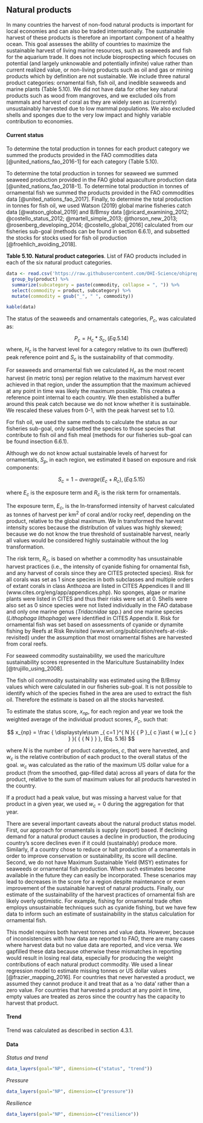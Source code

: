 ## Natural products

In many countries the harvest of non-food natural products is important for local economies and can also be traded internationally. The sustainable harvest of these products is therefore an important component of a healthy ocean. This goal assesses the ability of countries to maximize the sustainable harvest of living marine resources, such as seaweeds and fish for the aquarium trade. It does not include bioprospecting which focuses on potential (and largely unknowable and potentially infinite) value rather than current realized value, or non-living products such as oil and gas or mining products which by definition are not sustainable.  We include three natural product categories: ornamental fish, fish oil, and inedible seaweeds and marine plants (Table 5.10). We did not have data for other key natural products such as wood from mangroves, and we excluded oils from mammals and harvest of coral as they are widely seen as (currently) unsustainably harvested due to low mammal populations. We also excluded shells and sponges due to the very low impact and highly variable contribution to economies. 


#### Current status

To determine the total production in tonnes for each product category we summed the products provided in the FAO commodities data [@united_nations_fao_2016-1] for each category (Table 5.10). 

To determine the total production in tonnes for seaweed we summed seaweed production provided in the FAO global aquaculture production data [@united_nations_fao_2018-1]. To determine total production in tonnes of ornamental fish we summed the products provided in the FAO commodities data [@united_nations_fao_2017]. Finally, to determine the total production in tonnes for fish oil, we used Watson (2019) global marine fisheries catch data [@watson_global_2019] and B/Bmsy data [@ricard_examining_2012; @costello_status_2012; @martell_simple_2013; @thorson_new_2013; @rosenberg_developing_2014; @costello_global_2016] calculated from our fisheries sub-goal (methods can be found in section 6.6.1), and subsetted the stocks for stocks used for fish oil production [@froehlich_avoiding_2018]. 

**Table 5.10. Natural product categories**. 
List of FAO products included in each of the six natural product categories.

```r
data <- read.csv('https://raw.githubusercontent.com/OHI-Science/ohiprep/master/globalprep/np/v2016/raw/commodities2products.csv') %>%
  group_by(product) %>%
  summarize(subcategory = paste(commodity, collapse = ", ")) %>%
  select(commodity = product, subcategory) %>%
  mutate(commodity = gsub("_", " ", commodity))

kable(data)

```


The status of the seaweeds and ornamentals categories, $P_c$, was calculated as: 

$$
 P_c = { H }_{ c }\ast { S }_{ c } , (Eq. 5.14)
$$
where, $H_{c}$ is the harvest level for a category relative to its own (buffered) peak reference point and $S_{c}$ is the sustainability of that commodity.

For seaweeds and ornamental fish we calculated $H_{c}$ as the most recent harvest (in metric tons) per region relative to the maximum harvest ever achieved in that region, under the assumption that the maximum achieved at any point in time was likely the maximum possible. This creates a reference point internal to each country. We then established a buffer around this peak catch because we do not know whether it is sustainable. We rescaled these values from 0-1, with the peak harvest set to 1.0.

For fish oil, we used the same methods to calculate the status as our fisheries sub-goal, only subsetted the species to those species that contribute to fish oil and fish meal (methods for our fisheries sub-goal can be found insection 6.6.1). 

Although we do not know actual sustainable levels of harvest for ornamentals, $S_{p}$, in each region, we estimated it based on exposure and risk components:

$$
S_{c} = 1- average({ E_c+R_c }),  (Eq. 5.15)
$$

where ${E_c}$ is the exposure term and ${R_c}$ is the risk term for ornamentals.

The exposure term, $E_c$, is the ln-transformed intensity of harvest calculated as tonnes of harvest per km^2^ of coral and/or rocky reef, depending on the product, relative to the global maximum.  We ln transformed the harvest intensity scores because the distribution of values was highly skewed; because we do not know the true threshold of sustainable harvest, nearly all values would be considered highly sustainable without the log transformation. 

The risk term, $R_c$, is based on whether a commodity has unsustainable harvest practices (i.e., the intensity of cyanide fishing for ornamental fish, and any harvest of corals since they are CITES protected species). Risk for all corals was set as 1 since species in both subclasses and multiple orders of extant corals in class Anthozoa are listed in CITES Appendices II and III (www.cites.org/eng/app/appendices.php). No sponges, algae or marine plants were listed in CITES and thus their risks were set at 0. Shells were also set as 0 since species were not listed individually in the FAO database and only one marine genus (_Tridacnidae_ spp.) and one marine species (_Lithophaga lithophaga_) were identified in CITES Appendix II. Risk for ornamental fish was set based on assessments of cyanide or dynamite fishing by Reefs at Risk Revisited (www.wri.org/publication/reefs-at-risk-revisited) under the assumption that most ornamental fishes are harvested from coral reefs. 

For seaweed commodity sustainability, we used the mariculture sustainability scores represented in the Mariculture Sustainability Index [@trujillo_using_2008]. 

The fish oil commodity sustainability was estimated using the B/Bmsy values which were calculated in our fisheries sub-goal. It is not possible to identify which of the species fished in the area are used to extract the fish oil. Therefore the estimate is based on all the stocks harvested.

To estimate the status score, $x_{np}$, for each region and year we took the weighted average of the individual product scores, $P_c$, such that:

$$
x_{np} = \frac { \displaystyle\sum _{ c=1 }^{ N }{ { P }_{ c }\ast { w }_{ c } }  }{ { { N } }  }, (Eq. 5.16)
$$

where ${N}$ is the number of product categories, $c$, that were harvested, and $w_{c}$ is the relative contribution of each product to the overall status of the goal. $w_c$ was calculated as the ratio of the maximum US dollar value for a product (from the smoothed, gap-filled data) across all years of data for the product, relative to the sum of maximum values for all products harvested in the country.

If a product had a peak value, but was missing a harvest value for that product in a given year, we used $w_{c} = 0$ during the aggregation for that year.

There are several important caveats about the natural product status model. First, our approach for ornamentals is supply (export) based. If declining demand for a natural product causes a decline in production, the producing country’s score declines even if it could (sustainably) produce more. Similarly, if a country chose to reduce or halt production of a ornamentals in order to improve conservation or sustainability, its score will decline. Second, we do not have Maximum Sustainable Yield (MSY) estimates for seaweeds or ornamental fish production. When such estimates become available in the future they can easily be incorporated. These scenarios may lead to decreases in the score for a region despite maintenance or even improvement of the sustainable harvest of natural products. Finally, our estimate of the sustainability of the harvest practices of ornamental fish are likely overly optimistic. For example, fishing for ornamental trade often employs unsustainable techniques such as cyanide fishing, but we have few data to inform such an estimate of sustainability in the status calculation for ornamental fish. 

This model requires both harvest tonnes and value data. However, because of inconsistencies with how data are reported to FAO, there are many cases where harvest data but no value data are reported, and vice versa. We gapfilled these data because otherwise these mismatches in reporting would result in losing real data, especially for producing the weight contributions of each natural product commodity. We used a linear regression model to estimate missing tonnes or US dollar values [@frazier_mapping_2016].  For countries that never harvested a product, we assumed they cannot produce it and treat that as a ‘no data’ rather than a zero value. For countries that harvested a product at any point in time, empty values are treated as zeros since the country has the capacity to harvest that product. 

#### Trend
Trend was calculated as described in section 4.3.1.

#### Data
_Status and trend_

```r
data_layers(goal="NP", dimension=c("status", "trend"))
```

_Pressure_

```r
data_layers(goal="NP", dimension=c("pressure"))
```

_Resilience_

```r
data_layers(goal="NP", dimension=c("resilience"))

```
